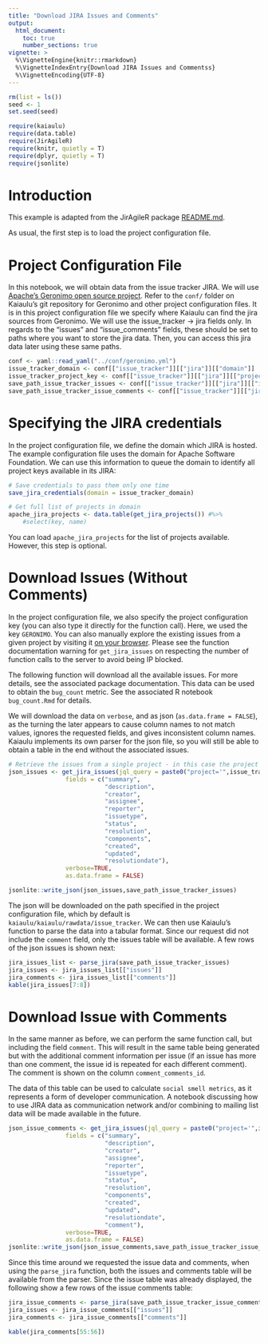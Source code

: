 ```yaml
---
title: "Download JIRA Issues and Comments"
output: 
  html_document:
    toc: true
    number_sections: true
vignette: >
  %\VignetteEngine{knitr::rmarkdown}
  %\VignetteIndexEntry{Download JIRA Issues and Commentss}
  %\VignetteEncoding{UTF-8}
---
```



```r
rm(list = ls())
seed <- 1
set.seed(seed)
```

```r
require(kaiaulu)
require(data.table)
require(JirAgileR)
require(knitr, quietly = T)
require(dplyr, quietly = T)
require(jsonlite)
```

# Introduction

This example is adapted from the JirAgileR package [README.md](https://github.com/matbmeijer/JirAgileR). 

As usual, the first step is to load the project configuration file. 

# Project Configuration File

In this notebook, we will obtain data from the issue tracker JIRA. We will use [Apache's Geronimo open source project](https://geronimo.apache.org). Refer to the `conf/` folder on Kaiaulu's git repository for Geronimo and other project configuration files. It is in this project configuration file we specify where Kaiaulu can find the jira sources from Geronimo. We will use the issue_tracker -> jira fields only. In regards to the "issues" and "issue_comments" fields, these should be set to paths where you want to store the jira data. Then, you can access this jira data later using these same paths.

```r
conf <- yaml::read_yaml("../conf/geronimo.yml")
issue_tracker_domain <- conf[["issue_tracker"]][["jira"]][["domain"]]
issue_tracker_project_key <- conf[["issue_tracker"]][["jira"]][["project_key"]]
save_path_issue_tracker_issues <- conf[["issue_tracker"]][["jira"]][["issues"]]
save_path_issue_tracker_issue_comments <- conf[["issue_tracker"]][["jira"]][["issue_comments"]]
```

# Specifying the JIRA credentials

In the project configuration file, we define the domain which JIRA is hosted. The example configuration file uses the domain for Apache Software Foundation. We can use this information to queue the domain to identify all project keys available in its JIRA:

```r
# Save credentials to pass them only one time
save_jira_credentials(domain = issue_tracker_domain)

# Get full list of projects in domain
apache_jira_projects <- data.table(get_jira_projects()) #%>% 
    #select(key, name) 

```

You can load `apache_jira_projects` for the list of projects available. However, this step is optional.

# Download Issues (Without Comments)

In the project configuration file, we also specify the project configuration key (you can also type it directly for the function call). Here, we used the key `GERONIMO`. You can also manually explore the existing issues from a given project by visiting it [on your browser](https://issues.apache.org/jira/projects/GERONIMO/issues/GERONIMO-734?filter=allopenissues). Please see the function documentation warning for `get_jira_issues` on respecting the number of function calls to the server to avoid being IP blocked. 

The following function will download all the available issues. For more details, see the associated package documentation. This data can be used to obtain the `bug_count` metric. See the associated R notebook `bug_count.Rmd` for details.

We will download the data on `verbose`, and as json (`as.data.frame = FALSE`), as the turning the later appears to cause column names to not match values, ignores the requested fields, and gives inconsistent column names. Kaiaulu implements its own parser for the json file, so you will still be able to obtain a table in the end without the associated issues. 

```r
# Retrieve the issues from a single project - in this case the project QTWB from bugreports.qt.io. See documentation to define which fields to see
json_issues <- get_jira_issues(jql_query = paste0("project='",issue_tracker_project_key,"'"),
                fields = c("summary",
                           "description",
                           "creator",
                           "assignee",
                           "reporter",
                           "issuetype",
                           "status",
                           "resolution",
                           "components",
                           "created",
                           "updated",
                           "resolutiondate"),
                verbose=TRUE,
                as.data.frame = FALSE)

jsonlite::write_json(json_issues,save_path_issue_tracker_issues)
```

The json will be downloaded on the path specified in the project configuration file, which by default is `kaiaulu/kaiaulu/rawdata/issue_tracker`. We can then use Kaiaulu's function to parse the data into a tabular format. Since our request did not include the  `comment` field, only the issues table will be available. A few rows of the json issues is shown next:

```r
jira_issues_list <- parse_jira(save_path_issue_tracker_issues)
jira_issues <- jira_issues_list[["issues"]]
jira_comments <- jira_issues_list[["comments"]]
kable(jira_issues[7:8])
```

# Download Issue with Comments

In the same manner as before, we can perform the same function call, but including the field `comment`. This will result in the same table being generated but with the additional comment information per issue (if an issue has more than one comment, the issue id is repeated for each different comment). The comment is shown on the column `comment_comments_id`. 

The data of this table can be used to calculate `social smell metrics`, as it represents a form of developer communication. A notebook discussing how to use JIRA data as communication network and/or combining to mailing list data will be made available in the future. 

```r
json_issue_comments <- get_jira_issues(jql_query = paste0("project='",issue_tracker_project_key,"'"),
                fields = c("summary",
                           "description",
                           "creator",
                           "assignee",
                           "reporter",
                           "issuetype",
                           "status",
                           "resolution",
                           "components",
                           "created",
                           "updated",
                           "resolutiondate",
                           "comment"),
                verbose=TRUE,
                as.data.frame = FALSE)
jsonlite::write_json(json_issue_comments,save_path_issue_tracker_issue_comments)
```

Since this time around we requested the issue data and comments, when using the `parse_jira` function, both the issues and comments table will be available from the parser. Since the issue table was already displayed, the following show a few rows of the issue comments table:

```r
jira_issue_comments <- parse_jira(save_path_issue_tracker_issue_comments)
jira_issues <- jira_issue_comments[["issues"]]
jira_comments <- jira_issue_comments[["comments"]]

kable(jira_comments[55:56])
```
